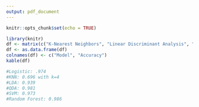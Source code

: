 ```yaml
---
output: pdf_document
---
```


```r
knitr::opts_chunk$set(echo = TRUE)
```

```r
library(knitr)
df <- matrix(c("K-Nearest Neighbors", "Linear Discriminant Analysis", "Support Vector Machine","Logistic Regression",  "Quadratic Discriminant Analysis", "Random Forest", "69.6%","93.9%", "97.3%","97.4%", "98.1%", "98.6%"), ncol = 2, byrow = FALSE)
df <- as.data.frame(df)
colnames(df) <- c("Model", "Accuracy")
kable(df)

#Logistic: .974
#KNN: 0.696 with k=4
#LDA: 0.939
#QDA: 0.981
#SVM: 0.973
#Random Forest: 0.986
```


